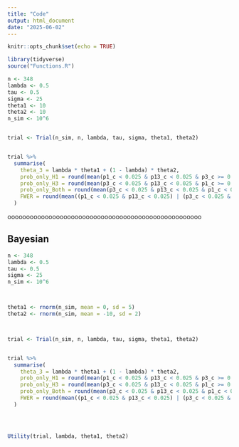```yaml
---
title: "Code"
output: html_document
date: "2025-06-02"
---
```


```r
knitr::opts_chunk$set(echo = TRUE)
```

```r
library(tidyverse)
source("Functions.R")
```


```r
n <- 348
lambda <- 0.5
tau <- 0.5
sigma <- 25
theta1 <- 10
theta2 <- 10
n_sim <- 10^6


trial <- Trial(n_sim, n, lambda, tau, sigma, theta1, theta2)


trial %>%
  summarise(
    theta_3 = lambda * theta1 + (1 - lambda) * theta2,
    prob_only_H1 = round(mean(p1_c < 0.025 & p13_c < 0.025 & p3_c >= 0.025), 3),
    prob_only_H3 = round(mean(p3_c < 0.025 & p13_c < 0.025 & p1_c >= 0.025), 3),
    prob_only_Both = round(mean(p3_c < 0.025 & p13_c < 0.025 & p1_c < 0.025), 3),
    FWER = round(mean((p1_c < 0.025 & p13_c < 0.025) | (p3_c < 0.025 & p13_c < 0.025)), 3)
  )
```




oooooooooooooooooooooooooooooooooooooooooooooooooooo


## Bayesian


```r
n <- 348
lambda <- 0.5
tau <- 0.5
sigma <- 25
n_sim <- 10^6



theta1 <- rnorm(n_sim, mean = 0, sd = 5)
theta2 <- rnorm(n_sim, mean = -10, sd = 2)



trial <- Trial(n_sim, n, lambda, tau, sigma, theta1, theta2)


trial %>%
  summarise(
    theta_3 = lambda * theta1 + (1 - lambda) * theta2,
    prob_only_H1 = round(mean(p1_c < 0.025 & p13_c < 0.025 & p3_c >= 0.025), 3),
    prob_only_H3 = round(mean(p3_c < 0.025 & p13_c < 0.025 & p1_c >= 0.025), 3),
    prob_only_Both = round(mean(p3_c < 0.025 & p13_c < 0.025 & p1_c < 0.025), 3),
    FWER = round(mean((p1_c < 0.025 & p13_c < 0.025) | (p3_c < 0.025 & p13_c < 0.025)), 3)
  )




Utility(trial, lambda, theta1, theta2)
```

